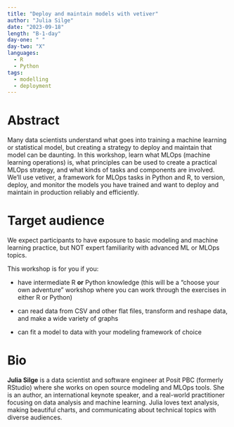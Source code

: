 ```yaml
---
title: "Deploy and maintain models with vetiver"
author: "Julia Silge"
date: "2023-09-18"
length: "B-1-day"
day-one: " "
day-two: "X"
languages:
  - R
  - Python
tags:
  - modelling
  - deployment
---
```


# Abstract

Many data scientists understand what goes into training a machine learning or statistical model, but creating a strategy to deploy and maintain that model can be daunting.
In this workshop, learn what MLOps (machine learning operations) is, what principles can be used to create a practical MLOps strategy, and what kinds of tasks and components are involved.
We'll use vetiver, a framework for MLOps tasks in Python and R, to version, deploy, and monitor the models you have trained and want to deploy and maintain in production reliably and efficiently.

# Target audience

We expect participants to have exposure to basic modeling and machine learning practice, but NOT expert familiarity with advanced ML or MLOps topics.

This workshop is for you if you:

-   have intermediate R **or** Python knowledge (this will be a "choose your own adventure" workshop where you can work through the exercises in either R or Python)

-   can read data from CSV and other flat files, transform and reshape data, and make a wide variety of graphs

-   can fit a model to data with your modeling framework of choice

# Bio

**Julia Silge** is a data scientist and software engineer at Posit PBC (formerly RStudio) where she works on open source modeling and MLOps tools.
She is an author, an international keynote speaker, and a real-world practitioner focusing on data analysis and machine learning.
Julia loves text analysis, making beautiful charts, and communicating about technical topics with diverse audiences.
